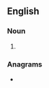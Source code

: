 ==English==

===Noun===
{{head|en|noun plural form}}

# {{plural of|payout|lang=en}}

===Anagrams===
* {{l|en|autopsy}}